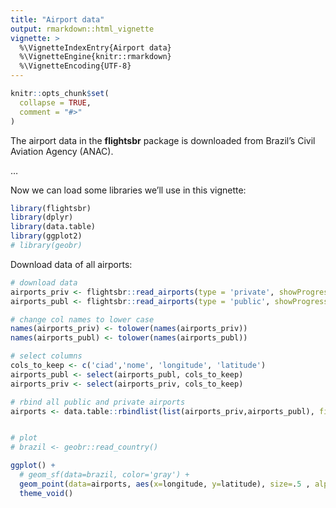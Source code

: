 ```yaml
---
title: "Airport data"
output: rmarkdown::html_vignette
vignette: >
  %\VignetteIndexEntry{Airport data}
  %\VignetteEngine{knitr::rmarkdown}
  %\VignetteEncoding{UTF-8}
---
```


```r
knitr::opts_chunk$set(
  collapse = TRUE,
  comment = "#>"
)
```

The airport data in the **flightsbr** package is downloaded from Brazil’s Civil Aviation Agency (ANAC).

...

Now we can load some libraries we'll use in this vignette:

```r
library(flightsbr)
library(dplyr)
library(data.table)
library(ggplot2)
# library(geobr)

```

Download data of all airports:

```r
# download data
airports_priv <- flightsbr::read_airports(type = 'private', showProgress = FALSE)
airports_publ <- flightsbr::read_airports(type = 'public', showProgress = FALSE)

# change col names to lower case
names(airports_priv) <- tolower(names(airports_priv))
names(airports_publ) <- tolower(names(airports_publ))

# select columns
cols_to_keep <- c('ciad','nome', 'longitude', 'latitude')
airports_publ <- select(airports_publ, cols_to_keep)
airports_priv <- select(airports_priv, cols_to_keep)

# rbind all public and private airports
airports <- data.table::rbindlist(list(airports_priv,airports_publ), fill = T)


# plot
# brazil <- geobr::read_country()

ggplot() +
  # geom_sf(data=brazil, color='gray') +
  geom_point(data=airports, aes(x=longitude, y=latitude), size=.5 , alpha=.4) +
  theme_void()
```


